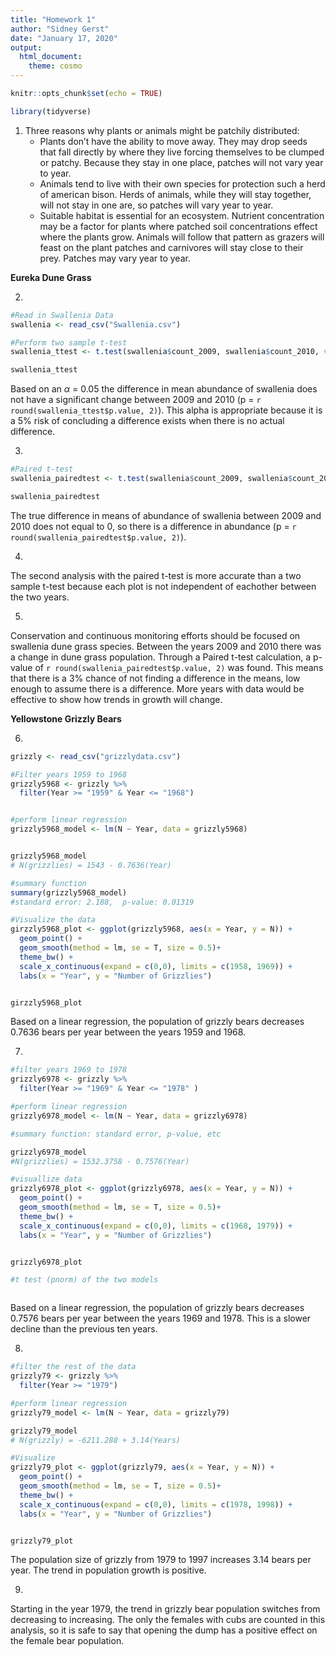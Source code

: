 ```yaml
---
title: "Homework 1"
author: "Sidney Gerst"
date: "January 17, 2020"
output: 
  html_document:
    theme: cosmo
---
```



```r
knitr::opts_chunk$set(echo = TRUE)

library(tidyverse)

```


  1. Three reasons why plants or animals might be patchily distributed:
       + Plants don't have the ability to move away. They may drop seeds that fall directly by where they live forcing themselves to be clumped or patchy. Because they stay in one place, patches will not vary year to year.   
       + Animals tend to live with their own species for protection such a herd of american bison. Herds of animals, while they will stay together, will not stay in one are, so patches will vary year to year. 
       + Suitable habitat is essential for an ecosystem. Nutrient concentration may be a factor for plants where patched soil concentrations effect where the plants grow. Animals will follow that pattern as grazers will feast on the plant patches and carnivores will stay close to their prey. Patches may vary year to year. 

**Eureka Dune Grass**

  2. 
```r

#Read in Swallenia Data
swallenia <- read_csv("Swallenia.csv")

#Perform two sample t-test
swallenia_ttest <- t.test(swallenia$count_2009, swallenia$count_2010, var.equal = TRUE)

swallenia_ttest


```

Based on an $\alpha$ = 0.05 the difference in mean abundance of swallenia does not have a significant change between 2009 and 2010 (p = `r round(swallenia_ttest$p.value, 2)`). This alpha is appropriate because it is a 5% risk of concluding a difference exists when there is no actual difference. 

  3. 
```r

#Paired t-test
swallenia_pairedtest <- t.test(swallenia$count_2009, swallenia$count_2010, paired = TRUE)

swallenia_pairedtest 

```

The true difference in means of abundance of swallenia between 2009 and 2010 does not equal to 0, so there is a difference in abundance (p = `r round(swallenia_pairedtest$p.value, 2)`). 

  4. 

The second analysis with the paired t-test is more accurate than a two sample t-test because each plot is not independent of eachother between the two years.  

  5. 

Conservation and continuous monitoring efforts should be focused on swallenia dune grass species. Between the years 2009 and 2010 there was a change in dune grass population. Through a Paired t-test calculation, a p-value of `r round(swallenia_pairedtest$p.value, 2)` was found. This means that there is a 3% chance of not finding a difference in the means, low enough to assume there is a difference. More years with data would be effective to show how trends in growth will change.       

**Yellowstone Grizzly Bears**
  
  6. 
```r

grizzly <- read_csv("grizzlydata.csv") 

#Filter years 1959 to 1968
grizzly5968 <- grizzly %>%
  filter(Year >= "1959" & Year <= "1968")


#perform linear regression
grizzly5968_model <- lm(N ~ Year, data = grizzly5968)


grizzly5968_model
# N(grizzlies) = 1543 - 0.7636(Year)

#summary function
summary(grizzly5968_model)
#standard error: 2.188,  p-value: 0.01319

#Visualize the data
girzzly5968_plot <- ggplot(grizzly5968, aes(x = Year, y = N)) +
  geom_point() +
  geom_smooth(method = lm, se = T, size = 0.5)+
  theme_bw() +
  scale_x_continuous(expand = c(0,0), limits = c(1958, 1969)) +
  labs(x = "Year", y = "Number of Grizzlies")


girzzly5968_plot

```

Based on a linear regression, the population of grizzly bears decreases 0.7636 bears per year between the years 1959 and 1968. 

  7. 
```r

#filter years 1969 to 1978
grizzly6978 <- grizzly %>%
  filter(Year >= "1969" & Year <= "1978" )

#perform linear regression 
grizzly6978_model <- lm(N ~ Year, data = grizzly6978)

#summary function: standard error, p-value, etc

grizzly6978_model
#N(grizzlies) = 1532.3758 - 0.7576(Year)

#visuallize data
grizzly6978_plot <- ggplot(grizzly6978, aes(x = Year, y = N)) +
  geom_point() +
  geom_smooth(method = lm, se = T, size = 0.5)+
  theme_bw() +
  scale_x_continuous(expand = c(0,0), limits = c(1968, 1979)) +
  labs(x = "Year", y = "Number of Grizzlies")


grizzly6978_plot

#t test (pnorm) of the two models



```

Based on a linear regression, the population of grizzly bears decreases 0.7576 bears per year between the years 1969 and 1978. This is a slower decline than the previous ten years.  

  8. 
```r

#filter the rest of the data
grizzly79 <- grizzly %>%
  filter(Year >= "1979")

#perform linear regression
grizzly79_model <- lm(N ~ Year, data = grizzly79)

grizzly79_model
# N(grizzly) = -6211.288 + 3.14(Years)

#Visualize 
grizzly79_plot <- ggplot(grizzly79, aes(x = Year, y = N)) +
  geom_point() +
  geom_smooth(method = lm, se = T, size = 0.5)+
  theme_bw() +
  scale_x_continuous(expand = c(0,0), limits = c(1978, 1998)) +
  labs(x = "Year", y = "Number of Grizzlies")


grizzly79_plot


```

The population size of grizzly from 1979 to 1997 increases 3.14 bears per year. The trend in population growth is positive. 

  9. 
  
Starting in the year 1979, the trend in grizzly bear population switches from decreasing to increasing. The only the females with cubs are counted in this analysis, so it is safe to say that opening the dump has a positive effect on the female bear population. 
